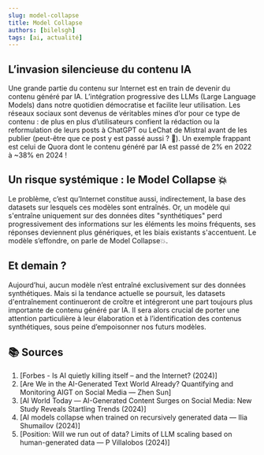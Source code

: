 ```yaml
---
slug: model-collapse
title: Model Collapse
authors: [bilelsgh]
tags: [ai, actualité]
---
```


## L’invasion silencieuse du contenu IA

Une grande partie du contenu sur Internet est en train de devenir du contenu généré par IA. L’intégration progressive des LLMs (Large Language Models) dans notre quotidien démocratise et facilite leur utilisation. Les réseaux sociaux sont devenus de véritables mines d’or pour ce type de contenu : de plus en plus d’utilisateurs confient la rédaction ou la reformulation de leurs posts à ChatGPT ou LeChat de Mistral avant de les publier (peut-être que ce post y est passé aussi ? 👀). Un exemple frappant est celui de Quora dont le contenu généré par IA est passé de 2% en 2022 à ~38% en 2024 !

## Un risque systémique : le **Model Collapse** 💥

Le problème, c’est qu’Internet constitue aussi, indirectement, la base des datasets sur lesquels ces modèles sont entraînés. Or, un modèle qui s'entraîne uniquement sur des données dites "synthétiques" perd progressivement des informations sur les éléments les moins fréquents, ses réponses deviennent plus génériques, et les biais existants s'accentuent. Le modèle s’effondre, on parle de Model Collapse💥.

## Et demain ?

Aujourd’hui, aucun modèle n’est entraîné exclusivement sur des données synthétiques. Mais si la tendance actuelle se poursuit, les datasets d'entraînement continueront de croître et intégreront une part toujours plus importante de contenu généré par IA. Il sera alors crucial de porter une attention particulière à leur élaboration et à l’identification des contenus synthétiques, sous peine d’empoisonner nos futurs modèles.

## 📚 Sources

1. [Forbes - Is AI quietly killing itself – and the Internet? (2024)]
2. [Are We in the AI-Generated Text World Already? Quantifying and Monitoring AIGT on Social Media — Zhen Sun]
3. [AI World Today — AI-Generated Content Surges on Social Media: New Study Reveals Startling Trends (2024)]
4. [AI models collapse when trained on recursively generated data — Ilia Shumailov (2024)]
5. [Position: Will we run out of data? Limits of LLM scaling based on human-generated data — P Villalobos (2024)]


